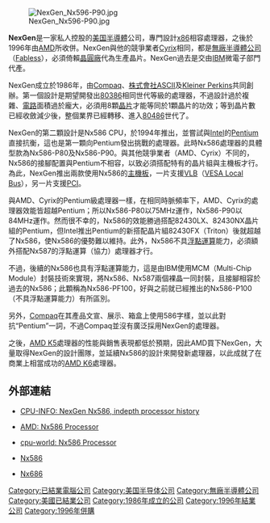 {{noteTA
|1=zh-hans:性能; zh-hant:效能;
}}
[[File:NexGen_Nx596-P90.jpg|thumb]]

'''NexGen'''是一家私人控股的[[美国|美国]][[半導體|半導體]]公司，專門設計[[x86|x86]]相容處理器，之後於1996年由[[AMD|AMD]]所收併。NexGen與他的競爭業者[[Cyrix|Cyrix]]相同，都是[[無廠半導體公司|無廠半導體公司]]（[[Fabless|Fabless]]），必須倚賴[[晶圓廠|晶圓廠]]代為生產晶片。NexGen過去是交由[[IBM|IBM]]微電子部門代產。

NexGen成立於1986年，由[[Compaq|Compaq]]、[[株式會社ASCII|株式會社ASCII]]及[[Kleiner_Perkins|Kleiner Perkins]]共同創辦。第一個設計是期望開發出[[80386|80386]]相同世代等級的處理器，不過設計過於複雜、[[電路|電路]]面積過於龐大，必須用8顆[[晶片|晶片]]才能等同於1顆晶片的功效；等到晶片數已經收斂減少後，整個業界已經轉移、進入[[80486|80486]]世代了。

NexGen的第二顆設計是Nx586 CPU，於1994年推出，並嘗試與[[Intel|Intel]]的[[Pentium|Pentium]]直接抗衡，這也是第一顆向Pentium發出挑戰的處理器。此時Nx586處理器的具體型款為Nx586-P80及Nx586-P90。與其他競爭業者（AMD、Cyrix）不同的，Nx586的接腳配置與Pentium不相容，以致必須搭配特有的晶片組與主機板才行。為此，NexGen推出兩款使用Nx586的[[主機板|主機板]]，一片支援[[VLB|VLB]]（[[VESA_Local_Bus|VESA Local Bus]]），另一片支援[[PCI|PCI]]。

與AMD、Cyrix的Pentium級處理器一樣，在相同時脈頻率下，AMD、Cyrix的處理器效能皆超越Pentium；所以Nx586-P80以75MHz運作，Nx586-P90以84MHz運作。然而很不幸的，Nx586的效能勝過搭配82430LX、82430NX晶片組的Pentium，但Intel推出Pentium的新搭配晶片組82430FX（Triton）後就超越了Nx586，使Nx586的優勢難以維持。此外，Nx586不具[[浮點運算|浮點運算]]能力，必須額外搭配Nx587的浮點運算（協力）處理器才行。

不過，後續的Nx586也具有浮點運算能力，這是由IBM使用MCM（Multi-Chip Module）封裝技術來實現，將Nx586、Nx587兩個裸晶一同封裝，且接腳相容於過去的Nx586；此顆稱為Nx586-PF100，好與之前就已經推出的Nx586-P100（不具浮點運算能力）有所區別。

另外，[[Compaq|Compaq]]在其產品文宣、展示、箱盒上使用586字樣，並以此對抗“Pentium”一詞，不過Compaq並沒有廣泛採用NexGen的處理器。

之後，[[AMD_K5|AMD K5]]處理器的性能與銷售表現都低於預期，因此AMD買下NexGen，大量取得NexGen的設計團隊，並延續Nx586的設計來開發新處理器，以此成就了在商業上相當成功的[[AMD_K6|AMD K6]]處理器。

== 外部連結 ==
* [https://web.archive.org/web/20071027090829/http://www.cpu-info.com/index2.php?mainid=html%2Fcpu%2FNx586.php CPU-INFO: NexGen Nx586, indepth processor history]

* [http://www.amd.com/us-en/Processors/ProductInformation/0,,30_118_1260_1272,00.html AMD: Nx586 Processor]{{Wayback|url=http://www.amd.com/us-en/Processors/ProductInformation/0,,30_118_1260_1272,00.html |date=20080315024038 }}

* [http://www.cpu-world.com/CPUs/Nx586/ cpu-world: Nx586 Processor]{{Wayback|url=http://www.cpu-world.com/CPUs/Nx586/ |date=20050330060047 }}

* [https://web.archive.org/web/20060615180058/http://www.sandpile.org/impl/nx5.htm Nx586]

* [https://web.archive.org/web/20060615180714/http://www.sandpile.org/impl/nx6.htm Nx686]

[[Category:已結業電腦公司|Category:已結業電腦公司]]
[[Category:美国半导体公司|Category:美国半导体公司]]
[[Category:無廠半導體公司|Category:無廠半導體公司]]
[[Category:美國已結業公司|Category:美國已結業公司]]
[[Category:1986年成立的公司|Category:1986年成立的公司]]
[[Category:1996年結業公司|Category:1996年結業公司]]
[[Category:1996年併購|Category:1996年併購]]